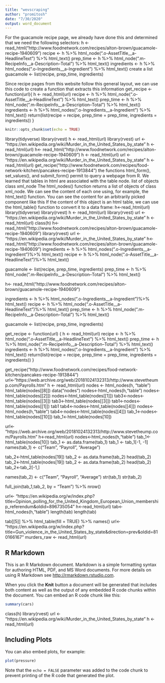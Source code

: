 ```yaml
---
title: "wevscraping"
author: "promitosh"
date: "7/30/2020"
output: word_document
---
```

For the guacamole recipe page, we already have done this and determined that we need the following selectors:
h <- read_html("http://www.foodnetwork.com/recipes/alton-brown/guacamole-recipe-1940609")
recipe <- h %>% html_node(".o-AssetTitle__a-HeadlineText") %>% html_text()
prep_time <- h %>% html_node(".m-RecipeInfo__a-Description--Total") %>% html_text()
ingredients <- h %>% html_nodes(".o-Ingredients__a-Ingredient") %>% html_text()
 create a list
 guacamole <- list(recipe, prep_time, ingredients)
 
 Since recipe pages from this website follow this general layout, we can use this code to create a function that extracts this information
 get_recipe <- function(url){
    h <- read_html(url)
    recipe <- h %>% html_node(".o-AssetTitle__a-HeadlineText") %>% html_text()
    prep_time <- h %>% html_node(".m-RecipeInfo__a-Description--Total") %>% html_text()
    ingredients <- h %>% html_nodes(".o-Ingredients__a-Ingredient") %>% html_text()
    return(list(recipe = recipe, prep_time = prep_time, ingredients = ingredients))
} 
```r
knitr::opts_chunk$set(echo = TRUE)
```
library(tidyverse)
library(rvest)
h <- read_html(url)
library(rvest)
url <- "https://en.wikipedia.org/wiki/Murder_in_the_United_States_by_state"
h <- read_html(url)
h<- read_html("http://www.foodnetwork.com/recipes/alton-brown/guacamole-recipe-1940609")
h <- read_html(url)
url <- "https://en.wikipedia.org/wiki/Murder_in_the_United_States_by_state"
h <- read_html(url)
get_recipe("http://www.foodnetwork.com/recipes/food-network-kitchen/pancakes-recipe-1913844")
 the functions html_form(), set_values(), and submit_form() permit to query a webpage from R. 
We learned that tables in html are associated with the table node.
list of objects class xml_node
The html_nodes() function returns a list of objects of class xml_node. We can see the content of each one using, for example, the html_text() function. You can see the content for an arbitrarily picked component like this
If the content of this object is an html table, we can use the html_table() function to convert it to a data frame:
h<-read_html(url)
library(tidyverse)
library(rvest)
h <- read_html(url)
library(rvest)
url <- "https://en.wikipedia.org/wiki/Murder_in_the_United_States_by_state"
h <- read_html(url)
class(h)
h<- read_html("http://www.foodnetwork.com/recipes/alton-brown/guacamole-recipe-1940609")
library(rvest)
url <- "https://en.wikipedia.org/wiki/Murder_in_the_United_States_by_state"
h<- read_html("http://www.foodnetwork.com/recipes/alton-brown/guacamole-recipe-1940609")
ingredients <- h %>% html_nodes(".o-Ingredients__a-Ingredient")%>% html_text()
recipe <- h %>% html_node(".o-AssetTitle__a-HeadlineText")%>% html_text()

guacamole <- list(recipe, prep_time, ingredients)
prep_time <- h %>% html_node(".m-RecipeInfo__a-Description--Total") %>% html_text()

h<- read_html("http://www.foodnetwork.com/recipes/alton-brown/guacamole-recipe-1940609")

ingredients <- h %>% html_nodes(".o-Ingredients__a-Ingredient")%>% html_text()
recipe <- h %>% html_node(".o-AssetTitle__a-HeadlineText")%>% html_text()
prep_time <- h %>% html_node(".m-RecipeInfo__a-Description--Total") %>% html_text()

guacamole <- list(recipe, prep_time, ingredients)

get_recipe <- function(url)
{
h <- read_html(url)
recipe <- h %>% html_node(".o-AssetTitle__a-HeadlineText") %>% html_text()
prep_time <- h %>% html_node(".m-RecipeInfo__a-Description--Total") %>% html_text()
ingredients <- h %>% html_nodes(".o-Ingredients__a-Ingredient") %>% html_text()
return(list(recipe = recipe, prep_time = prep_time, ingredients = ingredients))
}

get_recipe("http://www.foodnetwork.com/recipes/food-network-kitchen/pancakes-recipe-1913844")
url<-"https://web.archive.org/web/20181024132313/http://www.stevetheump.com/Payrolls.htm"
h <- read_html(url)
nodes <- html_nodes(h, "table")
html_table(nodes[[8]])
data("nodes")
nodes<-html_nodes(h,"table")
nodes<-html_table(nodes[[2]])
nodes<-html_table(nodes[[1]])
tab3<-nodes<-html_table(nodes[[3]])
tab3<-html_table(nodes[[3]])
tab1<-nodes<-html_table(nodes[[1]])
tab1
tab4<-nodes<-html_table(nodes[[4]])
nodes<-html_nodes(h,"table")
tab4<-nodes<-html_table(nodes[[4]])
tab_1<-nodes<-html_table(nodes[[10]])
tab_1<-html_table(nodes[10])

url<- "https://web.archive.org/web/20181024132313/http://www.stevetheump.com/Payrolls.htm"
h<-read_html(url)
nodes<-html_nodes(h,"table")
tab_1<-html_table(nodes[10])
tab_1 <- as.data.frame(tab_1)
tab_1 <- tab_1[-1, -1]
names(tab_1) <- c("Team", "Payroll", "Average")

tab_2<-html_table(nodes[19])
tab_2 <- as.data.frame(tab_2)
head(tab_2)
tab_2<-html_table(nodes[19])
tab_2 <- as.data.frame(tab_2)
head(tab_2)
tab_2<-tab_2[-1,]

names(tab_2) <- c("Team", "Payroll", "Average")
str(tab_1)
str(tab_2)

full_join(tab_1,tab_2, by = "Team") %>%
nrow()

url<- "https://en.wikipedia.org/w/index.php?title=Opinion_polling_for_the_United_Kingdom_European_Union_membership_referendum&oldid=896735054"
h<-read_html(url)
tab<-html_nodes(h,"table")
length(tab)
length(tab)

tab[[5]] %>% html_table(fill = TRUE) %>%
names()
url<- "https://en.wikipedia.org/w/index.php?title=Gun_violence_in_the_United_States_by_state&direction=prev&oldid=810166167"
murders_raw <- read_html(url)

## R Markdown

This is an R Markdown document. Markdown is a simple formatting syntax for authoring HTML, PDF, and MS Word documents. For more details on using R Markdown see <http://rmarkdown.rstudio.com>.

When you click the **Knit** button a document will be generated that includes both content as well as the output of any embedded R code chunks within the document. You can embed an R code chunk like this:

```r
summary(cars)
```
class(h)
library(rvest)
url <- "https://en.wikipedia.org/wiki/Murder_in_the_United_States_by_state"
h <- read_html(url)


## Including Plots

You can also embed plots, for example:

```r
plot(pressure)
```

Note that the `echo = FALSE` parameter was added to the code chunk to prevent printing of the R code that generated the plot.
